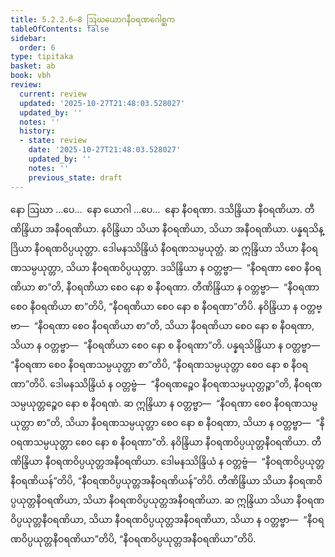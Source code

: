 ```yaml
---
title: 5.2.2.6–8 ဩဃယောဂနီဝရဏဂေါစ္ဆက
tableOfContents: false
sidebar:
  order: 6
type: tipitaka
basket: ab
book: vbh
review:
  current: review
  updated: '2025-10-27T21:48:03.528027'
  updated_by: ''
  notes: ''
  history:
  - state: review
    date: '2025-10-27T21:48:03.528027'
    updated_by: ''
    notes: ''
    previous_state: draft
---
```



<ReviewStatus review={frontmatter.review} showDetails={true} />

<HypothesisAnnotation frontmatter={frontmatter} />

<DynamicBreadcrumb />

<Paragraph number="922" book="vbh">
နော ဩဃာ …ပေ…  နော ယောဂါ …ပေ…  နော နီဝရဏာ. ဒသိန္ဒြိယာ နီဝရဏိယာ. တီဏိန္ဒြိယာ အနီဝရဏိယာ. နဝိန္ဒြိယာ သိယာ နီဝရဏိယာ, သိယာ အနီဝရဏိယာ. ပန္နရသိန္ဒြိယာ နီဝရဏဝိပ္ပယုတ္တာ. ဒေါမနဿိန္ဒြိယံ နီဝရဏသမ္ပယုတ္တံ. ဆ ဣန္ဒြိယာ သိယာ နီဝရဏသမ္ပယုတ္တာ, သိယာ နီဝရဏဝိပ္ပယုတ္တာ. ဒသိန္ဒြိယာ န ဝတ္တဗ္ဗာ—  “နီဝရဏာ စေဝ နီဝရဏိယာ စာ”တိ, နီဝရဏိယာ စေဝ နော စ နီဝရဏာ. တီဏိန္ဒြိယာ န ဝတ္တဗ္ဗာ—  “နီဝရဏာ စေဝ နီဝရဏိယာ စာ”တိပိ, “နီဝရဏိယာ စေဝ နော စ နီဝရဏာ”တိပိ. နဝိန္ဒြိယာ န ဝတ္တဗ္ဗာ—  “နီဝရဏာ စေဝ နီဝရဏိယာ စာ”တိ, သိယာ နီဝရဏိယာ စေဝ နော စ နီဝရဏာ, သိယာ န ဝတ္တဗ္ဗာ—  “နီဝရဏိယာ စေဝ နော စ နီဝရဏာ”တိ.
</Paragraph>

<Paragraph number="923" book="vbh">
ပန္နရသိန္ဒြိယာ န ဝတ္တဗ္ဗာ—  “နီဝရဏာ စေဝ နီဝရဏသမ္ပယုတ္တာ စာ”တိပိ, “နီဝရဏသမ္ပယုတ္တာ စေဝ နော စ နီဝရဏာ”တိပိ. ဒေါမနဿိန္ဒြိယံ န ဝတ္တဗ္ဗံ—  “နီဝရဏဉ္စေဝ နီဝရဏသမ္ပယုတ္တဉ္စာ”တိ, နီဝရဏသမ္ပယုတ္တဉ္စေဝ နော စ နီဝရဏံ. ဆ ဣန္ဒြိယာ န ဝတ္တဗ္ဗာ—  “နီဝရဏာ စေဝ နီဝရဏသမ္ပယုတ္တာ စာ”တိ, သိယာ နီဝရဏသမ္ပယုတ္တာ စေဝ နော စ နီဝရဏာ, သိယာ န ဝတ္တဗ္ဗာ—  “နီဝရဏသမ္ပယုတ္တာ စေဝ နော စ နီဝရဏာ”တိ.
</Paragraph>

<Paragraph number="924" book="vbh">
နဝိန္ဒြိယာ နီဝရဏဝိပ္ပယုတ္တနီဝရဏိယာ. တီဏိန္ဒြိယာ နီဝရဏဝိပ္ပယုတ္တအနီဝရဏိယာ. ဒေါမနဿိန္ဒြိယံ န ဝတ္တဗ္ဗံ—  “နီဝရဏဝိပ္ပယုတ္တနီဝရဏိယန်”တိပိ, “နီဝရဏဝိပ္ပယုတ္တအနီဝရဏိယန်”တိပိ. တီဏိန္ဒြိယာ သိယာ နီဝရဏဝိပ္ပယုတ္တနီဝရဏိယာ, သိယာ နီဝရဏဝိပ္ပယုတ္တအနီဝရဏိယာ. ဆ ဣန္ဒြိယာ သိယာ နီဝရဏဝိပ္ပယုတ္တနီဝရဏိယာ, သိယာ နီဝရဏဝိပ္ပယုတ္တအနီဝရဏိယာ, သိယာ န ဝတ္တဗ္ဗာ—  “နီဝရဏဝိပ္ပယုတ္တနီဝရဏိယာ”တိပိ, “နီဝရဏဝိပ္ပယုတ္တအနီဝရဏိယာ”တိပိ.
</Paragraph>